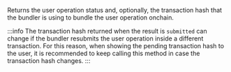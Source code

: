 
Returns the user operation status and, optionally, the transaction hash that
the bundler is using to bundle the user operation onchain. <CreditCost network="bundler" method="pimlico_getUserOperationStatus" />

:::info
The transaction hash returned when the result is `submitted` can change if the bundler resubmits the
user operation inside a different transaction. For this reason, when showing the pending transaction hash to
the user, it is recommended to keep calling this method in case the transaction hash changes.
:::
